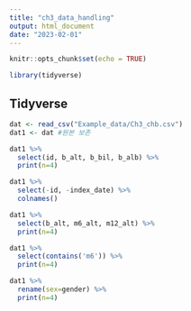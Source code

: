 ```yaml
---
title: "ch3_data_handling"
output: html_document
date: "2023-02-01"
---
```


```r
knitr::opts_chunk$set(echo = TRUE)

library(tidyverse)


```

## Tidyverse 

```r
dat <- read_csv("Example_data/Ch3_chb.csv") 
dat1 <- dat #원본 보존
```

```r
dat1 %>% 
  select(id, b_alt, b_bil, b_alb) %>% 
  print(n=4)

dat1 %>% 
  select(-id, -index_date) %>% 
  colnames()

dat1 %>% 
  select(b_alt, m6_alt, m12_alt) %>% 
  print(n=4)

dat1 %>% 
  select(contains('m6')) %>% 
  print(n=4)

dat1 %>% 
  rename(sex=gender) %>% 
  print(n=4)
```

